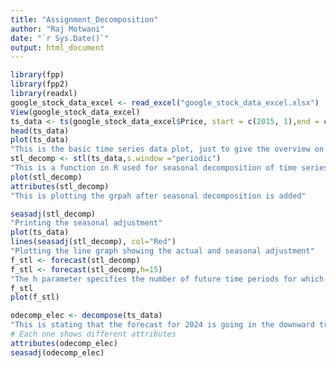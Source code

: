 ---
title: "Assignment_Decomposition"
author: "Raj Motwani"
date: "`r Sys.Date()`"
output: html_document
---





```{r}

library(fpp)
library(fpp2)
library(readxl)
google_stock_data_excel <- read_excel("google_stock_data_excel.xlsx")
View(google_stock_data_excel)
ts_data <- ts(google_stock_data_excel$Price, start = c(2015, 1),end = c(2023, 3), frequency = 12)
head(ts_data)
plot(ts_data)
"This is the basic time series data plot, just to give the overview on what we are doing"
stl_decomp <- stl(ts_data,s.window ="periodic")
"This is a function in R used for seasonal decomposition of time series data. It decomposes a time series into three components: seasonal, trend, and remainder. In this case, periodic is chosen, which means that the seasonal component is estimated using a periodic moving average."
plot(stl_decomp)
attributes(stl_decomp)
"This is plotting the grpah after seasonal decomposition is added"

seasadj(stl_decomp)
"Printing the seasonal adjustment"
plot(ts_data)
lines(seasadj(stl_decomp), col="Red")
"Plotting the line graph showing the actual and seasonal adjustment"
f_stl <- forecast(stl_decomp)
f_stl <- forecast(stl_decomp,h=15)
"The h parameter specifies the number of future time periods for which you want to generate forecasts. In this case, you are requesting forecasts for the next 15 time periods."
f_stl
plot(f_stl)

odecomp_elec <- decompose(ts_data)
"This is stating that the forecast for 2024 is going in the downward trend in future after the sesonal, trend and residual components"
# Each one shows different attributes 
attributes(odecomp_elec)
seasadj(odecomp_elec)

```

